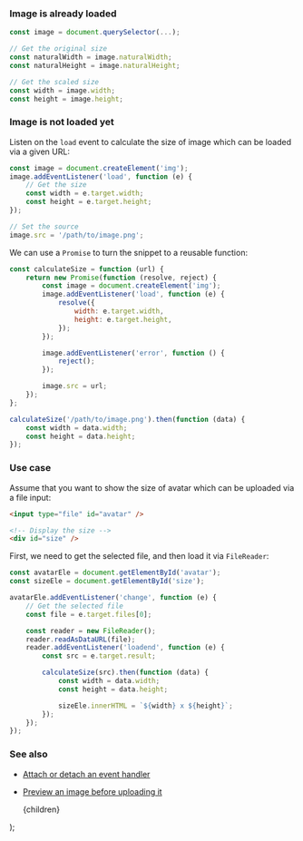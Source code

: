 
### Image is already loaded

```js
const image = document.querySelector(...);

// Get the original size
const naturalWidth = image.naturalWidth;
const naturalHeight = image.naturalHeight;

// Get the scaled size
const width = image.width;
const height = image.height;
```

### Image is not loaded yet

Listen on the `load` event to calculate the size of image which can be loaded via a given URL:

```js
const image = document.createElement('img');
image.addEventListener('load', function (e) {
    // Get the size
    const width = e.target.width;
    const height = e.target.height;
});

// Set the source
image.src = '/path/to/image.png';
```

We can use a `Promise` to turn the snippet to a reusable function:

```js
const calculateSize = function (url) {
    return new Promise(function (resolve, reject) {
        const image = document.createElement('img');
        image.addEventListener('load', function (e) {
            resolve({
                width: e.target.width,
                height: e.target.height,
            });
        });

        image.addEventListener('error', function () {
            reject();
        });

        image.src = url;
    });
};

calculateSize('/path/to/image.png').then(function (data) {
    const width = data.width;
    const height = data.height;
});
```

### Use case

Assume that you want to show the size of avatar which can be uploaded via a file input:

```html
<input type="file" id="avatar" />

<!-- Display the size -->
<div id="size" />
```

First, we need to get the selected file, and then load it via `FileReader`:

```js
const avatarEle = document.getElementById('avatar');
const sizeEle = document.getElementById('size');

avatarEle.addEventListener('change', function (e) {
    // Get the selected file
    const file = e.target.files[0];

    const reader = new FileReader();
    reader.readAsDataURL(file);
    reader.addEventListener('loadend', function (e) {
        const src = e.target.result;

        calculateSize(src).then(function (data) {
            const width = data.width;
            const height = data.height;

            sizeEle.innerHTML = `${width} x ${height}`;
        });
    });
});
```

### See also

-   [Attach or detach an event handler](/attach-or-detach-an-event-handler)
-   [Preview an image before uploading it](/preview-an-image-before-uploading-it)

    <PostLayout keywords="" title="Get the size of an image">
        {children}
    </PostLayout>
);